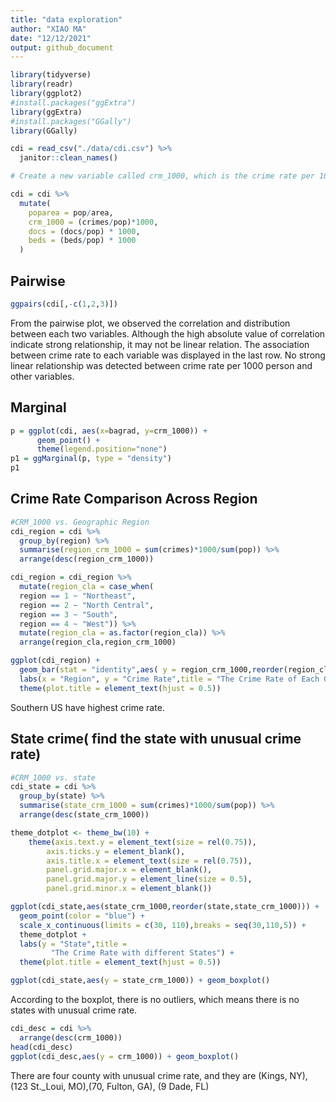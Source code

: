 ```yaml
---
title: "data exploration"
author: "XIAO MA"
date: "12/12/2021"
output: github_document
---
```


```r
library(tidyverse)
library(readr)
library(ggplot2) 
#install.packages("ggExtra")
library(ggExtra)
#install.packages("GGally")
library(GGally) 
```

```r
cdi = read_csv("./data/cdi.csv") %>%
  janitor::clean_names() 

# Create a new variable called crm_1000, which is the crime rate per 1000 population in each county in year 1990, and another variable poparea which is the population density per square mile. Also change the number of doctors and beds into doctors and beds per 1000 population.

cdi = cdi %>% 
  mutate(
    poparea = pop/area,
    crm_1000 = (crimes/pop)*1000,
    docs = (docs/pop) * 1000,
    beds = (beds/pop) * 1000
  )
```

## Pairwise
```r
ggpairs(cdi[,-c(1,2,3)])
```

From the pairwise plot, we observed the correlation and distribution between each two variables. Although the high absolute value of correlation indicate strong relationship, it may not be linear relation. The association between crime rate to each variable was displayed in the last row. No strong linear relationship was detected between crime rate per 1000 person and other variables. 

## Marginal 
```r
p = ggplot(cdi, aes(x=bagrad, y=crm_1000)) +
      geom_point() +
      theme(legend.position="none")
p1 = ggMarginal(p, type = "density")
p1
```



## Crime Rate Comparison Across Region
```r
#CRM_1000 vs. Geographic Region
cdi_region = cdi %>%
  group_by(region) %>%
  summarise(region_crm_1000 = sum(crimes)*1000/sum(pop)) %>%
  arrange(desc(region_crm_1000))

cdi_region = cdi_region %>%
  mutate(region_cla = case_when(
  region == 1 ~ "Northeast",
  region == 2 ~ "North Central",
  region == 3 ~ "South",
  region == 4 ~ "West")) %>% 
  mutate(region_cla = as.factor(region_cla)) %>% 
  arrange(region_cla,region_crm_1000)

ggplot(cdi_region) + 
  geom_bar(stat = "identity",aes( y = region_crm_1000,reorder(region_cla,+region_crm_1000)),fill = "darkblue",width = 0.3) +
  labs(x = "Region", y = "Crime Rate",title = "The Crime Rate of Each Geographic Region") +
  theme(plot.title = element_text(hjust = 0.5))
```

Southern US have highest crime rate. 

## State crime( find the state with unusual crime rate)
```r
#CRM_1000 vs. state
cdi_state = cdi %>%
  group_by(state) %>%
  summarise(state_crm_1000 = sum(crimes)*1000/sum(pop)) %>%
  arrange(desc(state_crm_1000))

theme_dotplot <- theme_bw(10) +
    theme(axis.text.y = element_text(size = rel(0.75)),
        axis.ticks.y = element_blank(),
        axis.title.x = element_text(size = rel(0.75)),
        panel.grid.major.x = element_blank(),
        panel.grid.major.y = element_line(size = 0.5),
        panel.grid.minor.x = element_blank())

ggplot(cdi_state,aes(state_crm_1000,reorder(state,state_crm_1000))) +
  geom_point(color = "blue") +
  scale_x_continuous(limits = c(30, 110),breaks = seq(30,110,5)) + 
  theme_dotplot +
  labs(y = "State",title = 
         "The Crime Rate with different States") +
  theme(plot.title = element_text(hjust = 0.5))

ggplot(cdi_state,aes(y = state_crm_1000)) + geom_boxplot()
```

According to the boxplot, there is no outliers, which means there is no states with unusual crime rate.
```r
cdi_desc = cdi %>%
  arrange(desc(crm_1000))
head(cdi_desc)
ggplot(cdi_desc,aes(y = crm_1000)) + geom_boxplot()
```

There are four county with unusual crime rate, and they are (Kings, NY), (123 St._Loui, MO),(70, Fulton, GA), (9 Dade, FL)


